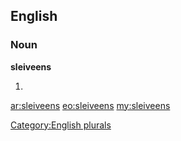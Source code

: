==English==

===Noun===
'''sleiveens'''

# {{plural of|[[sleiveen]]}}

[[Category:English plurals]]

[[ar:sleiveens]]
[[eo:sleiveens]]
[[my:sleiveens]]